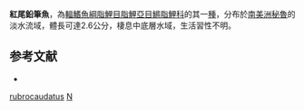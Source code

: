 {{Speciesbox 
| color = pink
| taxon = Nannostomus rubrocaudatus
| status = NE
| status_system = IUCN3.1
| authority =  [[Zarske|Zarske]], 2009
| synonyms = 
}}
'''紅尾鉛筆魚'''，為[[輻鰭魚綱|輻鰭魚綱]][[脂鯉目|脂鯉目]][[脂鯉亞目|脂鯉亞目]][[鱂脂鯉科|鱂脂鯉科]]的其一[[種|種]]，分布於[[南美洲|南美洲]][[秘魯|秘魯]]的淡水流域，體長可達2.6公分，棲息中底層水域，生活習性不明。

==参考文献==
{{refbegin}}
*{{FishBase_species|genus=Nannostomus|species=rubrocaudatus|year=2013|month=10}}
{{refend}}
{{Taxonbar|from=Q6422344}}

[[Category:鉛筆魚屬|rubrocaudatus]]
[[Category:2009年描述的魚類|N]]